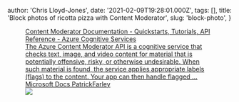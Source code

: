 
  author: 'Chris Lloyd-Jones',
  date: '2021-02-09T19:28:01.000Z',
  tags: [],
  title: 'Block photos of ricotta pizza with Content Moderator',
  slug: 'block-photo',
}


<figure class="kg-card kg-bookmark-card">
  <a
    class="kg-bookmark-container"
    href="https://docs.microsoft.com/en-us/azure/cognitive-services/content-moderator/"
  >
    <div class="kg-bookmark-content">
      <div class="kg-bookmark-title">
        Content Moderator Documentation - Quickstarts, Tutorials, API Reference
        - Azure Cognitive Services
      </div>
      <div class="kg-bookmark-description">
        The Azure Content Moderator API is a cognitive service that checks text,
        image, and video content for material that is potentially offensive,
        risky, or otherwise undesirable. When such material is found, the
        service applies appropriate labels (flags) to the content. Your app can
        then handle flagged …
      </div>
      <div class="kg-bookmark-metadata">
        <span class="kg-bookmark-author">Microsoft Docs</span>
        <span class="kg-bookmark-publisher">PatrickFarley</span>
      </div>
    </div>
    <div class="kg-bookmark-thumbnail">
      <img src="https://docs.microsoft.com/en-us/media/logos/logo-ms-social.png" />
    </div>
  </a>
</figure>
